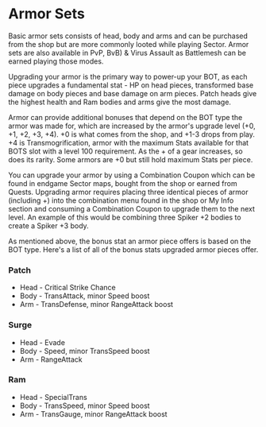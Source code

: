 # Armor Sets
Basic armor sets consists of head, body and arms and can be purchased from the shop but are more commonly looted while playing Sector. Armor sets are also available in PvP, BvB) & Virus Assault as Battlemesh can be earned playing those modes.

Upgrading your armor is the primary way to power-up your BOT, as each piece upgrades a fundamental stat - HP on head pieces, transformed base damage on body pieces and base damage on arm pieces. Patch heads give the highest health and Ram bodies and arms give the most damage.

Armor can provide additional bonuses that depend on the BOT type the armor was made for, which are increased by the armor's upgrade level (+0, +1, +2, +3, +4). +0 is what comes from the shop, and +1-3 drops from play. +4 is Transmogrification, armor with the maximum Stats available for that BOTS slot with a level 100 requirement. As the + of a gear increases, so does its rarity. Some armors are +0 but still hold maximum Stats per piece. 

You can upgrade your armor by using a Combination Coupon which can be found in endgame Sector maps, bought from the shop or earned from Quests. Upgrading armor requires placing three identical pieces of armor (including +) into the combination menu found in the shop or My Info section and consuming a Combination Coupon to upgrade them to the next level. An example of this would be combining three Spiker +2 bodies to create a Spiker +3 body.

As mentioned above, the bonus stat an armor piece offers is based on the BOT type. Here's a list of all of the bonus stats upgraded armor pieces offer.

### Patch
- Head - Critical Strike Chance
- Body - TransAttack, minor Speed boost
- Arm - TransDefense, minor RangeAttack boost

### Surge
- Head - Evade
- Body - Speed, minor TransSpeed boost
- Arm - RangeAttack

### Ram
- Head - SpecialTrans
- Body - TransSpeed, minor Speed boost
- Arm - TransGauge, minor RangeAttack boost
